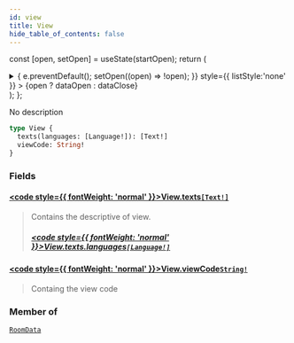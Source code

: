 ```yaml
---
id: view
title: View
hide_table_of_contents: false
---
```






const [open, setOpen] = useState(startOpen);
return (
<details {...(open ? { open: true } : {})} className="details" style={{ border:'none', boxShadow:'none', background:'var(--ifm-background-color)' }}>
<summary
onClick={(e) => {
e.preventDefault();
setOpen((open) => !open);
}}
style={{ listStyle:'none' }} >
{open ? dataOpen : dataClose}
</summary>
{open && children}
</details>
);
};

No description

```graphql
type View {
  texts(languages: [Language!]): [Text!]
  viewCode: String!
}
```

### Fields

#### [<code style={{ fontWeight: 'normal' }}>View.<b>texts</b></code>](#)<Bullet />[`[Text!]`](/api/objects/text) <Badge class="badge badge--secondary" text="list"/> <Badge class="badge badge--secondary" text="object"/>

> Contains the descriptive of view.
>
> ##### [<code style={{ fontWeight: 'normal' }}>View.texts.<b>languages</b></code>](#)<Bullet />[`[Language!]`](/api/scalars/language) <Badge class="badge badge--secondary" text="list"/> <Badge class="badge badge--secondary" text="scalar"/>

#### [<code style={{ fontWeight: 'normal' }}>View.<b>viewCode</b></code>](#)<Bullet />[`String!`](/api/scalars/string) <Badge class="badge badge--secondary" text="non-null"/> <Badge class="badge badge--secondary" text="scalar"/>

> Containg the view code

### Member of

[`RoomData`](/api/objects/room-data) <Badge class="badge badge--secondary" text="object"/>

